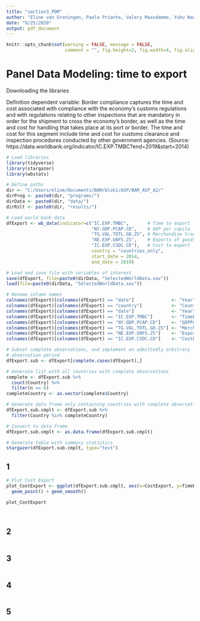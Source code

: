 ```yaml
---
title: "section3_PDM"
author: "Eline van Groningen, Paola Priante, Valery Maasdamme, Yuhu Wang"
date: "9/25/2020"
output: pdf_document
---
```


```r
knitr::opts_chunk$set(warning = FALSE, message = FALSE, 
                      comment = "", fig.height=2, fig.width=4, fig.align = "center")
```

# Panel Data Modeling: time to export 

Downloading the libraries 

Definition dependent variable:
Border compliance captures the time and cost associated with compliance with the 
economy’s customs regulations and with regulations relating to other inspections 
that are mandatory in order for the shipment to cross the economy’s border, as 
well as the time and cost for handling that takes place at its port or border. 
The time and cost for this segment include time and cost for customs clearance 
and inspection procedures conducted by other government agencies.
(Source: https://data.worldbank.org/indicator/IC.EXP.TMBC?end=2019&start=2014)
```r
# Load libraries
library(tidyverse)
library(stargazer)
library(wbstats)

# Define paths 
dir <- "C:/Users/eline/Documents/BAM/blok1/ASP/BAM_ASP_A2/"
dirProg <- paste0(dir, "programs/")
dirData <- paste0(dir, "data/")
dirRslt <- paste0(dir, "results/")

# Load world bank data
dfExport <- wb_data(indicator=c("IC.EXP.TMBC",       # Time to export
                                "NY.GDP.PCAP.CD",    # GDP per capita
                                "TG.VAL.TOTL.GD.ZS", # Merchandise trade % GDP
                                "NE.EXP.GNFS.ZS",    # Exports of goods and services (% of GDP)
                                "IC.EXP.CSDC.CD"),   # Cost to export 
                                country = "countries_only", 
                                start_date = 2014, 
                                end_date = 2019)

# Load and save file with variables of interest
save(dfExport, file=paste0(dirData, "SelectedWorldData.sav"))
load(file=paste0(dirData, "SelectedWorldData.sav"))

# Rename column names 
colnames(dfExport)[colnames(dfExport) == "date"]              <- "Year"
colnames(dfExport)[colnames(dfExport) == "country"]           <- "Country"
colnames(dfExport)[colnames(dfExport) == "date"]              <- "Year"
colnames(dfExport)[colnames(dfExport) == "IC.EXP.TMBC"]       <- "TimeExport"
colnames(dfExport)[colnames(dfExport) == "NY.GDP.PCAP.CD"]    <- "GDPPerCap"
colnames(dfExport)[colnames(dfExport) == "TG.VAL.TOTL.GD.ZS"] <- "MerchandiseGDP"
colnames(dfExport)[colnames(dfExport) == "NE.EXP.GNFS.ZS"]    <- "ExportGoodsServices"
colnames(dfExport)[colnames(dfExport) == "IC.EXP.CSDC.CD"]    <- "CostExport"

# Subset complete observations, and implement an admittedly arbitrary 
# observation period
dfExport.sub <- dfExport[complete.cases(dfExport),]

# Generate list with all countries with complete observations
complete <- dfExport.sub %>%
  count(Country) %>%
  filter(n == 6)
completeCountry <- as.vector(complete$Country)

# Generate data frame only containing countries with complete observations
dfExport.sub.cmplt <- dfExport.sub %>%
  filter(Country %in% completeCountry)

# Convert to data frame
dfExport.sub.cmplt <- as.data.frame(dfExport.sub.cmplt)

# Generate table with summary statistics
stargazer(dfExport.sub.cmplt, type="text")

```

## 1 

```r
# Plot Cost Export
plot_CostExport <- ggplot(dfExport.sub.cmplt, aes(x=CostExport, y=TimeExport, color=Country)) +
  geom_point() + geom_smooth()

plot_CostExport

  
```

## 2

```r


```


## 3

```r


```


## 4

```r


```


## 5 

```r


```


